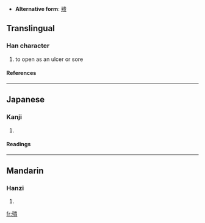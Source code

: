 * '''Alternative form''': [[㱮]]

==Translingual==
===Han character===
{{Han char|rn=78|rad=歹|as=12|sn=16|four=|canj=一弓中一金 (MNLMC)}}
# to open as an ulcer or sore
====References====
{{Han ref|kx=0583.180|dkj=16571|dj=0976.060|hdz=21394.150|uh=6BA8|ud=27560}}

----
==Japanese==
===Kanji===
{{ja-kanji|grade=|rs=歹12}}
# {{defn|Japanese}} 
====Readings====
{{ja-readings|on=[[かい]] (kai), [[え]] (e), [[こつ]] (kotsu), [[ごち]] (gochi)|kun=[[ただれる]] (tadareru)}}

----
==Mandarin==
===Hanzi===
{{cmn-hanzi|sim=㱮|pin=[[huì]] (hui4)|wg=hui<sup>4</sup>}}
# {{defn|Mandarin}}

[[fr:殨]]